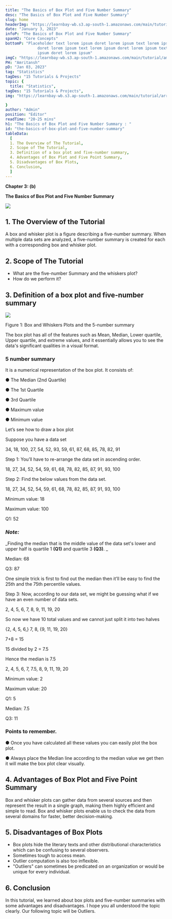 ```yaml
---
title: "The Basics of Box Plot and Five Number Summary"
desc: "The Basics of Box Plot and Five Number Summary"
slug: home
headerImg: "https://learnbay-wb.s3.ap-south-1.amazonaws.com/main/tutorial/python.png"
date: "January 3, 2023"
infoP: "The Basics of Box Plot and Five Number Summary"
spanH2: "Core Concepts"
bottomP: "Placeholder text lorem ipsum doret lorem ipsum text lorem ipsum
              doret lorem ipsum text lorem ipsum doret lorem ipsum text lorem
              ipsum doret lorem ipsum"
imgC: "https://learnbay-wb.s3.ap-south-1.amazonaws.com/main/tutorial/amritansh.png"
PH: "Amritansh"
pD: "Jan 03, 2023"
tag: "Statistics"
tagDes: "15 Tutorials & Projects"
topic: {
  title: "Statistics",
tagDes: "15 Tutorials & Projects",
img: "https://learnbay-wb.s3.ap-south-1.amazonaws.com/main/tutorial/arrow.png"

}
author: "Admin"
position: "Editor"
readTime: "20-25 mins"
h1: "The Basics of Box Plot and Five Number Summary : "
id: "the-basics-of-box-plot-and-five-number-summary"
tableData:
  [
  1. The Overview of The Tutorial, 
  2. Scope of The Tutorial,  
  3. Definition of a box plot and five-number summary,  
  4. Advantages of Box Plot and Five Point Summary,  
  5. Disadvantages of Box Plots,
  6. Conclusion,
  ]
---
```



**Chapter 3: (b)**

**The Basics of Box Plot and Five Number Summary**




<img src="https://learnbay-wb.s3.ap-south-1.amazonaws.com/main/tutorial/statistics/The+Basics+of+Box+Plot+and+Five+Number+Summary.jpg"></img>



##  1. The Overview of the Tutorial

A box and whisker plot is a figure describing a five-number summary. When multiple data sets are analyzed, a five-number summary is created for each with a corresponding box and whisker plot.


##  2. Scope of The Tutorial



* What are the five-number Summary and the whiskers plot?
* How do we perform it?


##  3. Definition of a box plot and five-number summary


    



<img src="https://learnbay-wb.s3.ap-south-1.amazonaws.com/main/tutorial/statistics/pasted+image+0.png"></img>


Figure 1: Box and Whiskers Plots and the 5-number summary

The box plot has all of the features such as Mean, Median, Lower quartile, Upper quartile, and extreme values, and it essentially allows you to see the data's significant qualities in a visual format.

 
### 5 number summary 
It is a numerical representation of the box plot. It consists of:

●	The Median (2nd Quartile) 

●	The 1st  Quartile 

●	3rd  Quartile 

●	Maximum value

●	Minimum value

 

Let’s see how to draw a box plot

Suppose you have a data set 

34, 18, 100, 27, 54, 52, 93, 59, 61, 87, 68, 85, 78, 82, 91

Step 1: You’ll have to re-arrange the data set in ascending order. 

18, 27, 34, 52, 54, 59, 61, 68, 78, 82, 85, 87, 91, 93, 100

Step 2: Find the below values from the data set. 

18, 27, 34, 52, 54, 59, 61, 68, 78, 82, 85, 87, 91, 93, 100

Minimum value: 18

Maximum value: 100

Q1: 52


### **_Note:_**

_Finding the median that is the middle value of the data set's lower and upper half is quartile 1 **(Q1)** and quartile 3 **(Q3)**. _

Median: 68

Q3: 87

One simple trick is first to find out the median then it’ll be easy to find the 25th and the 75th percentile values. 

Step 3: Now, according to our data set, we might be guessing what if we have an even number of data sets.

2, 4, 5, 6, 7, 8, 9, 11, 19, 20

So now we have 10 total values and we cannot just split it into two halves 

{2, 4, 5, 6,} 7, 8, {9, 11, 19, 20}

7+8 = 15

15 divided by 2 = 7.5

Hence the median is 7.5

2, 4, 5, 6, 7, 7.5, 8, 9, 11, 19, 20

Minimum value: 2

Maximum value: 20

Q1: 5    

Median: 7.5

Q3: 11    


### Points to remember. 

●	Once you have calculated all these values you can easily plot the box plot. 

●	Always place the Median line according to the median value we get then it will make the box plot clear visually. 


##  4. Advantages of Box Plot and Five Point Summary

Box and whisker plots can gather data from several sources and then represent the result in a single graph, making them highly efficient and simple to read. Box and whisker plots enable us to check the data from several domains for faster, better decision-making.


##  5. Disadvantages of Box Plots



* Box plots hide the literary texts and other distributional characteristics which can be confusing to several observers.
* Sometimes tough to access mean.
* Outlier computation is also too inflexible.
* "Outliers" can sometimes be predicated on an organization or would be unique for every individual.


##  6. Conclusion

In this tutorial, we learned about box plots and five-number summaries with some advantages and disadvantages. I hope you all understood the topic clearly. Our following topic will be Outliers.


